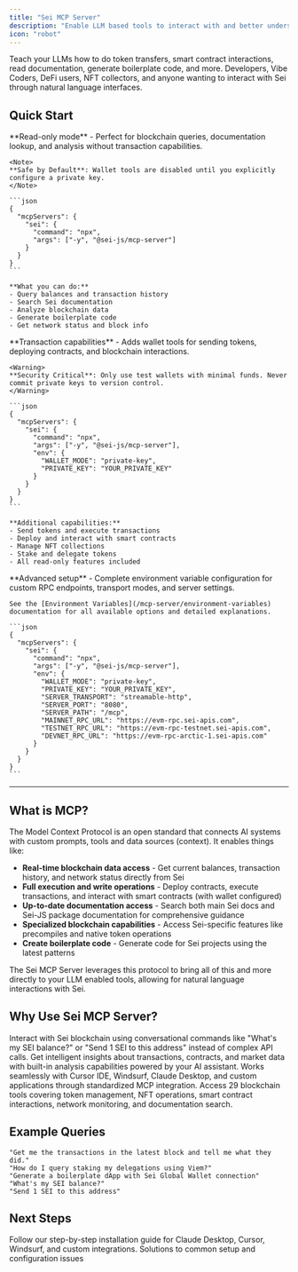 ```yaml
---
title: "Sei MCP Server"
description: "Enable LLM based tools to interact with and better understand Sei through natural language queries, using the Model Context Protocol"
icon: "robot"
---
```


<CardGroup cols={2}>
  <Card
    title="Supercharge your LLMs"
    icon="rocket"
  >
    Teach your LLMs how to do token transfers, smart contract interactions, read documentation, generate boilerplate code, and more.
  </Card>
  <Card
    title="Perfect For"
    icon="users"
  >
    Developers, Vibe Coders, DeFi users, NFT collectors, and anyone wanting to interact with Sei through natural language interfaces.
  </Card>
</CardGroup>

## Quick Start

<Tabs>
  <Tab title="Basic Setup">
    **Read-only mode** - Perfect for blockchain queries, documentation lookup, and analysis without transaction capabilities.
    
    <Note>
    **Safe by Default**: Wallet tools are disabled until you explicitly configure a private key.
    </Note>
    
    ```json
    {
      "mcpServers": {
        "sei": {
          "command": "npx",
          "args": ["-y", "@sei-js/mcp-server"]
        }
      }
    }
    ```
    
    **What you can do:**
    - Query balances and transaction history
    - Search Sei documentation
    - Analyze blockchain data
    - Generate boilerplate code
    - Get network status and block info
  </Tab>
  
  <Tab title="With Wallet Connection">
    **Transaction capabilities** - Adds wallet tools for sending tokens, deploying contracts, and blockchain interactions.
    
    <Warning>
    **Security Critical**: Only use test wallets with minimal funds. Never commit private keys to version control.
    </Warning>
    
    ```json
    {
      "mcpServers": {
        "sei": {
          "command": "npx",
          "args": ["-y", "@sei-js/mcp-server"],
          "env": {
            "WALLET_MODE": "private-key",
            "PRIVATE_KEY": "YOUR_PRIVATE_KEY"
          }
        }
      }
    }
    ```
    
    **Additional capabilities:**
    - Send tokens and execute transactions
    - Deploy and interact with smart contracts
    - Manage NFT collections
    - Stake and delegate tokens
    - All read-only features included
  </Tab>
  
  <Tab title="Full Configuration">
    **Advanced setup** - Complete environment variable configuration for custom RPC endpoints, transport modes, and server settings.
    
    See the [Environment Variables](/mcp-server/environment-variables) documentation for all available options and detailed explanations.

    ```json
    {
      "mcpServers": {
        "sei": {
          "command": "npx",
          "args": ["-y", "@sei-js/mcp-server"],
          "env": {
            "WALLET_MODE": "private-key",
            "PRIVATE_KEY": "YOUR_PRIVATE_KEY",
            "SERVER_TRANSPORT": "streamable-http",
            "SERVER_PORT": "8080",
            "SERVER_PATH": "/mcp",
            "MAINNET_RPC_URL": "https://evm-rpc.sei-apis.com",
            "TESTNET_RPC_URL": "https://evm-rpc-testnet.sei-apis.com",
            "DEVNET_RPC_URL": "https://evm-rpc-arctic-1.sei-apis.com"
          }
        }
      }
    }
    ```
  </Tab>
</Tabs>

---

## What is MCP?

The Model Context Protocol is an open standard that connects AI systems with custom prompts, tools and data sources (context). It enables things like:

- **Real-time blockchain data access** - Get current balances, transaction history, and network status directly from Sei
- **Full execution and write operations** - Deploy contracts, execute transactions, and interact with smart contracts (with wallet configured)
- **Up-to-date documentation access** - Search both main Sei docs and Sei-JS package documentation for comprehensive guidance
- **Specialized blockchain capabilities** - Access Sei-specific features like precompiles and native token operations
- **Create boilerplate code** - Generate code for Sei projects using the latest patterns

The Sei MCP Server leverages this protocol to bring all of this and more directly to your LLM enabled tools, allowing for natural language interactions with Sei.

## Why Use Sei MCP Server?

<AccordionGroup>
  <Accordion title="Natural Language Blockchain Operations" icon="comments">
    Interact with Sei blockchain using conversational commands like "What's my SEI balance?" or "Send 1 SEI to this address" instead of complex API calls.
  </Accordion>
  
  <Accordion title="AI-Powered Analysis" icon="brain">
    Get intelligent insights about transactions, contracts, and market data with built-in analysis capabilities powered by your AI assistant.
  </Accordion>
  
  <Accordion title="Multi-Platform Support" icon="desktop">
    Works seamlessly with Cursor IDE, Windsurf, Claude Desktop, and custom applications through standardized MCP integration.
  </Accordion>
  
  <Accordion title="Comprehensive Toolkit" icon="toolbox">
    Access 29 blockchain tools covering token management, NFT operations, smart contract interactions, network monitoring, and documentation search.
  </Accordion>
</AccordionGroup>

## Example Queries

```text
"Get me the transactions in the latest block and tell me what they did."
"How do I query staking my delegations using Viem?"
"Generate a boilerplate dApp with Sei Global Wallet connection"
"What's my SEI balance?"
"Send 1 SEI to this address"
```

## Next Steps

<CardGroup cols={2}>
  <Card title="Complete Setup Guide" icon="arrow-right" href="/mcp-server/quickstart">
    Follow our step-by-step installation guide for Claude Desktop, Cursor, Windsurf, and custom integrations.
  </Card>
  <Card title="Troubleshooting" icon="bug" href="/mcp-server/troubleshooting">
    Solutions to common setup and configuration issues
  </Card>
</CardGroup>
